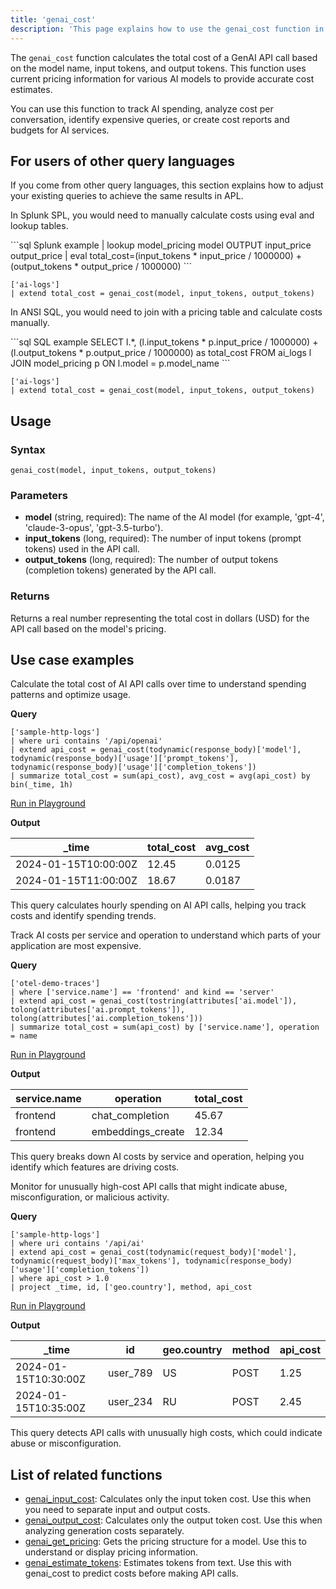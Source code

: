 ```yaml
---
title: 'genai_cost'
description: 'This page explains how to use the genai_cost function in APL.'
---
```


The `genai_cost` function calculates the total cost of a GenAI API call based on the model name, input tokens, and output tokens. This function uses current pricing information for various AI models to provide accurate cost estimates.

You can use this function to track AI spending, analyze cost per conversation, identify expensive queries, or create cost reports and budgets for AI services.

## For users of other query languages

If you come from other query languages, this section explains how to adjust your existing queries to achieve the same results in APL.

<AccordionGroup>
<Accordion title="Splunk SPL users">

In Splunk SPL, you would need to manually calculate costs using eval and lookup tables.

<CodeGroup>
```sql Splunk example
| lookup model_pricing model OUTPUT input_price output_price
| eval total_cost=(input_tokens * input_price / 1000000) + (output_tokens * output_price / 1000000)
```

```kusto APL equivalent
['ai-logs']
| extend total_cost = genai_cost(model, input_tokens, output_tokens)
```
</CodeGroup>

</Accordion>
<Accordion title="ANSI SQL users">

In ANSI SQL, you would need to join with a pricing table and calculate costs manually.

<CodeGroup>
```sql SQL example
SELECT 
  l.*,
  (l.input_tokens * p.input_price / 1000000) + 
  (l.output_tokens * p.output_price / 1000000) as total_cost
FROM ai_logs l
JOIN model_pricing p ON l.model = p.model_name
```

```kusto APL equivalent
['ai-logs']
| extend total_cost = genai_cost(model, input_tokens, output_tokens)
```
</CodeGroup>

</Accordion>
</AccordionGroup>

## Usage

### Syntax

```kusto
genai_cost(model, input_tokens, output_tokens)
```

### Parameters

- **model** (string, required): The name of the AI model (for example, 'gpt-4', 'claude-3-opus', 'gpt-3.5-turbo').
- **input_tokens** (long, required): The number of input tokens (prompt tokens) used in the API call.
- **output_tokens** (long, required): The number of output tokens (completion tokens) generated by the API call.

### Returns

Returns a real number representing the total cost in dollars (USD) for the API call based on the model's pricing.

## Use case examples

<Tabs>
<Tab title="Log analysis">

Calculate the total cost of AI API calls over time to understand spending patterns and optimize usage.

**Query**

```kusto
['sample-http-logs']
| where uri contains '/api/openai'
| extend api_cost = genai_cost(todynamic(response_body)['model'], todynamic(response_body)['usage']['prompt_tokens'], todynamic(response_body)['usage']['completion_tokens'])
| summarize total_cost = sum(api_cost), avg_cost = avg(api_cost) by bin(_time, 1h)
```

[Run in Playground](https://play.axiom.co/axiom-play-qf1k/query?initForm=%7B%22apl%22%3A%22%5B'sample-http-logs'%5D%20%7C%20where%20uri%20contains%20'%2Fapi%2Fopenai'%20%7C%20extend%20api_cost%20%3D%20genai_cost(todynamic(response_body)%5B'model'%5D%2C%20todynamic(response_body)%5B'usage'%5D%5B'prompt_tokens'%5D%2C%20todynamic(response_body)%5B'usage'%5D%5B'completion_tokens'%5D)%20%7C%20summarize%20total_cost%20%3D%20sum(api_cost)%2C%20avg_cost%20%3D%20avg(api_cost)%20by%20bin(_time%2C%201h)%22%7D)

**Output**

| _time | total_cost | avg_cost |
|-------|------------|----------|
| 2024-01-15T10:00:00Z | 12.45 | 0.0125 |
| 2024-01-15T11:00:00Z | 18.67 | 0.0187 |

This query calculates hourly spending on AI API calls, helping you track costs and identify spending trends.

</Tab>
<Tab title="OpenTelemetry traces">

Track AI costs per service and operation to understand which parts of your application are most expensive.

**Query**

```kusto
['otel-demo-traces']
| where ['service.name'] == 'frontend' and kind == 'server'
| extend api_cost = genai_cost(tostring(attributes['ai.model']), tolong(attributes['ai.prompt_tokens']), tolong(attributes['ai.completion_tokens']))
| summarize total_cost = sum(api_cost) by ['service.name'], operation = name
```

[Run in Playground](https://play.axiom.co/axiom-play-qf1k/query?initForm=%7B%22apl%22%3A%22%5B'otel-demo-traces'%5D%20%7C%20where%20%5B'service.name'%5D%20%3D%3D%20'frontend'%20and%20kind%20%3D%3D%20'server'%20%7C%20extend%20api_cost%20%3D%20genai_cost(tostring(attributes%5B'ai.model'%5D)%2C%20tolong(attributes%5B'ai.prompt_tokens'%5D)%2C%20tolong(attributes%5B'ai.completion_tokens'%5D))%20%7C%20summarize%20total_cost%20%3D%20sum(api_cost)%20by%20%5B'service.name'%5D%2C%20operation%20%3D%20name%22%7D)

**Output**

| service.name | operation | total_cost |
|--------------|-----------|------------|
| frontend | chat_completion | 45.67 |
| frontend | embeddings_create | 12.34 |

This query breaks down AI costs by service and operation, helping you identify which features are driving costs.

</Tab>
<Tab title="Security logs">

Monitor for unusually high-cost API calls that might indicate abuse, misconfiguration, or malicious activity.

**Query**

```kusto
['sample-http-logs']
| where uri contains '/api/ai'
| extend api_cost = genai_cost(todynamic(request_body)['model'], todynamic(request_body)['max_tokens'], todynamic(response_body)['usage']['completion_tokens'])
| where api_cost > 1.0
| project _time, id, ['geo.country'], method, api_cost
```

[Run in Playground](https://play.axiom.co/axiom-play-qf1k/query?initForm=%7B%22apl%22%3A%22%5B'sample-http-logs'%5D%20%7C%20where%20uri%20contains%20'%2Fapi%2Fai'%20%7C%20extend%20api_cost%20%3D%20genai_cost(todynamic(request_body)%5B'model'%5D%2C%20todynamic(request_body)%5B'max_tokens'%5D%2C%20todynamic(response_body)%5B'usage'%5D%5B'completion_tokens'%5D)%20%7C%20where%20api_cost%20%3E%201.0%20%7C%20project%20_time%2C%20id%2C%20%5B'geo.country'%5D%2C%20method%2C%20api_cost%22%7D)

**Output**

| _time | id | geo.country | method | api_cost |
|-------|----|--------------|---------|---------| 
| 2024-01-15T10:30:00Z | user_789 | US | POST | 1.25 |
| 2024-01-15T10:35:00Z | user_234 | RU | POST | 2.45 |

This query detects API calls with unusually high costs, which could indicate abuse or misconfiguration.

</Tab>
</Tabs>

## List of related functions

- [genai_input_cost](/apl/scalar-functions/genai-functions/genai-input-cost): Calculates only the input token cost. Use this when you need to separate input and output costs.
- [genai_output_cost](/apl/scalar-functions/genai-functions/genai-output-cost): Calculates only the output token cost. Use this when analyzing generation costs separately.
- [genai_get_pricing](/apl/scalar-functions/genai-functions/genai-get-pricing): Gets the pricing structure for a model. Use this to understand or display pricing information.
- [genai_estimate_tokens](/apl/scalar-functions/genai-functions/genai-estimate-tokens): Estimates tokens from text. Use this with genai_cost to predict costs before making API calls.

